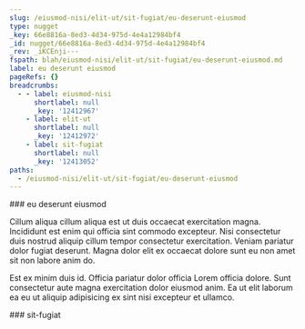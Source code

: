 ```yaml
---
slug: /eiusmod-nisi/elit-ut/sit-fugiat/eu-deserunt-eiusmod
type: nugget
_key: 66e8816a-8ed3-4d34-975d-4e4a12984bf4
_id: nugget/66e8816a-8ed3-4d34-975d-4e4a12984bf4
_rev: _iKCEnji---
fspath: blah/eiusmod-nisi/elit-ut/sit-fugiat/eu-deserunt-eiusmod.md
label: eu deserunt eiusmod
pageRefs: {}
breadcrumbs:
  - - label: eiusmod-nisi
      shortlabel: null
      _key: '12412967'
    - label: elit-ut
      shortlabel: null
      _key: '12412972'
    - label: sit-fugiat
      shortlabel: null
      _key: '12413052'
paths:
  - /eiusmod-nisi/elit-ut/sit-fugiat/eu-deserunt-eiusmod
---
```


<NuggetArea>
<Nugget slug="/eiusmod-nisi/elit-ut/sit-fugiat/eu-deserunt-eiusmod" type="nugget" _key="66e8816a-8ed3-4d34-975d-4e4a12984bf4" _id="nugget/66e8816a-8ed3-4d34-975d-4e4a12984bf4" _rev="_iKCEnji---" fspath="blah/eiusmod-nisi/elit-ut/sit-fugiat/eu-deserunt-eiusmod.md" label="eu deserunt eiusmod" paths="/eiusmod-nisi/elit-ut/sit-fugiat/eu-deserunt-eiusmod">
<NuggetBody>
### eu deserunt eiusmod

Cillum aliqua cillum aliqua est ut duis occaecat exercitation magna. Incididunt est enim qui officia sint commodo excepteur. Nisi consectetur duis nostrud aliquip cillum tempor consectetur exercitation. Veniam pariatur dolor fugiat deserunt. Magna dolor elit ex occaecat dolore sunt eu non amet sit non labore anim do.

Est ex minim duis id. Officia pariatur dolor officia Lorem officia dolore. Sunt consectetur aute magna exercitation dolor eiusmod anim. Ea ut elit laborum ea eu ut aliquip adipisicing ex sint nisi excepteur et ullamco.

</NuggetBody>
<Breadcrumbs>
<Crumbs>
<Crumb _key="12412967" label="eiusmod-nisi" /><Crumb _key="12412972" label="elit-ut" /><Crumb _key="12413052" label="sit-fugiat" />
</Crumbs>
</Breadcrumbs>
</Nugget>

<NuggetsInbound>
</NuggetsInbound>
<NuggetsOutbound>
</NuggetsOutbound>
</NuggetArea>
<PassagesInbound>
<Passage direction="inbound" type="passage" _key="12413052" _id="passage/12413052" _rev="_iKCEnje---" label="sit-fugiat" passage="sit-fugiat" fspath="blah/eiusmod-nisi/elit-ut/sit-fugiat" paths="/eiusmod-nisi/elit-ut/sit-fugiat" slug="/eiusmod-nisi/elit-ut/sit-fugiat">
<NuggetBody>
### sit-fugiat

</NuggetBody>
<Breadcrumbs>
<Crumbs>
<Crumb _key="12412967" label="eiusmod-nisi" /><Crumb _key="12412972" label="elit-ut" />
</Crumbs>
</Breadcrumbs>
</Passage>

</PassagesInbound>
<PassagesOutbound>
</PassagesOutbound>